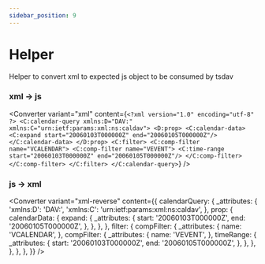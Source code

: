 ```yaml
---
sidebar_position: 9
---
```



# Helper

Helper to convert xml to expected js object to be consumed by tsdav

### xml -> js

<Converter
  variant="xml"
  content={`<?xml version="1.0" encoding="utf-8" ?>
<C:calendar-query xmlns:D="DAV:"
                  xmlns:C="urn:ietf:params:xml:ns:caldav">
  <D:prop>
    <C:calendar-data>
      <C:expand start="20060103T000000Z"
                end="20060105T000000Z"/>
    </C:calendar-data>
  </D:prop>
  <C:filter>
    <C:comp-filter name="VCALENDAR">
      <C:comp-filter name="VEVENT">
        <C:time-range start="20060103T000000Z"
                      end="20060105T000000Z"/>
      </C:comp-filter>
    </C:comp-filter>
  </C:filter>
</C:calendar-query>`}
/>

### js -> xml

<Converter
  variant="xml-reverse"
  content={{
    calendarQuery: {
      _attributes: {
        'xmlns:D': 'DAV:',
        'xmlns:C': 'urn:ietf:params:xml:ns:caldav',
      },
      prop: {
        calendarData: {
          expand: {
            _attributes: {
              start: '20060103T000000Z',
              end: '20060105T000000Z',
            },
          },
        },
      },
      filter: {
        compFilter: {
          _attributes: {
            name: 'VCALENDAR',
          },
          compFilter: {
            _attributes: {
              name: 'VEVENT',
            },
            timeRange: {
              _attributes: {
                start: '20060103T000000Z',
                end: '20060105T000000Z',
              },
            },
          },
        },
      },
    },
  }}
/>

